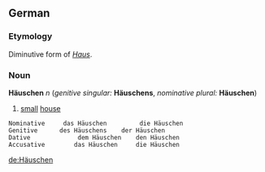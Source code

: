 ==German==
===Etymology===
Diminutive form of ''[[Haus]]''.
===Noun===
'''Häuschen''' ''n'' (''genitive singular:'' '''Häuschens''', ''nominative plural:'' '''Häuschen''')
#[[small]] [[house]]


 Nominative 	das Häuschen 	     die Häuschen
 Genitive 	   des Häuschens 	der Häuschen
 Dative             dem Häuschen 	den Häuschen
 Accusative 	   das Häuschen 	die Häuschen

[[de:Häuschen]]